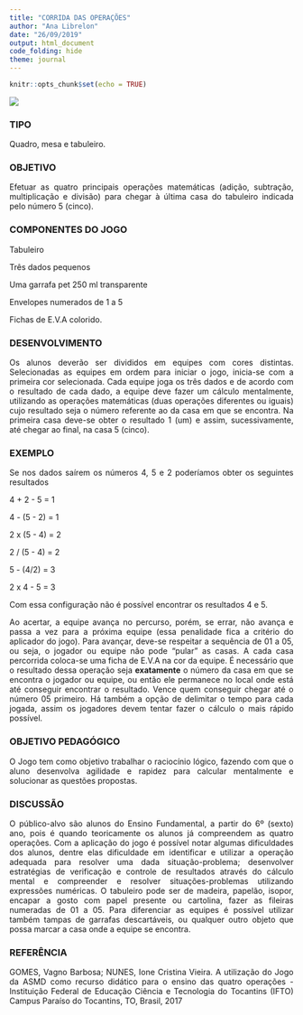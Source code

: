 ```yaml
---
title: "CORRIDA DAS OPERAÇÕES"
author: "Ana Librelon"
date: "26/09/2019"
output: html_document
code_folding: hide
theme: journal
---
```


```r
knitr::opts_chunk$set(echo = TRUE)
```
<div style='text-align:justify;'>

![](A.S.M.D 2.0.png)

### TIPO


Quadro, mesa e tabuleiro.


### OBJETIVO 


Efetuar as quatro principais operações matemáticas (adição,
subtração, multiplicação e divisão) para chegar à última casa do tabuleiro
indicada pelo número 5 (cinco).


### COMPONENTES DO JOGO


Tabuleiro

Três dados pequenos

Uma garrafa pet 250 ml transparente

Envelopes numerados de 1 a 5

Fichas de E.V.A colorido.


### DESENVOLVIMENTO


Os alunos deverão ser divididos em equipes com cores distintas. Selecionadas
as equipes em ordem para iniciar o jogo, inicia-se com a primeira cor
selecionada. Cada equipe joga os três dados e de acordo com o resultado de
cada dado, a equipe deve fazer um cálculo mentalmente, utilizando as
operações matemáticas (duas operações diferentes ou iguais) cujo resultado
seja o número referente ao da casa em que se encontra. Na primeira casa
deve-se obter o resultado 1 (um) e assim, sucessivamente, até chegar ao final,
na casa 5 (cinco).


### EXEMPLO 


Se nos dados saírem os números 4, 5 e 2 poderíamos obter os
seguintes resultados


4 + 2 - 5 = 1

4 - (5 - 2) = 1

2 x (5 - 4) = 2

2 / (5 - 4) = 2

5 - (4/2) = 3

2 x 4 - 5 = 3


Com essa configuração não é possível encontrar os resultados 4 e 5.



Ao acertar, a equipe avança no percurso, porém, se errar, não avança e passa
a vez para a próxima equipe (essa penalidade fica a critério do aplicador do
jogo). Para avançar, deve-se respeitar a sequência de 01 a 05, ou seja, o
jogador ou equipe não pode “pular” as casas. A cada casa percorrida coloca-se
uma ficha de E.V.A na cor da equipe. É necessário que o resultado dessa
operação seja **exatamente** o número da casa em que se encontra o jogador ou
equipe, ou então ele permanece no local onde está até conseguir encontrar o
resultado. Vence quem conseguir chegar até o número 05 primeiro. Há também
a opção de delimitar o tempo para cada jogada, assim os jogadores devem
tentar fazer o cálculo o mais rápido possível.


### OBJETIVO PEDAGÓGICO


O Jogo tem como objetivo trabalhar o raciocínio lógico, fazendo com que o
aluno desenvolva agilidade e rapidez para calcular mentalmente e solucionar
as questões propostas.


### DISCUSSÃO


O público-alvo são alunos do Ensino Fundamental, a partir do 6º (sexto)
ano, pois é quando teoricamente os alunos já compreendem as quatro
operações.
Com a aplicação do jogo é possível notar algumas dificuldades dos
alunos, dentre elas dificuldade em identificar e utilizar a operação
adequada para resolver uma dada situação-problema; desenvolver
estratégias de verificação e controle de resultados através do cálculo
mental e compreender e resolver situações-problemas utilizando
expressões numéricas.
O tabuleiro pode ser de madeira, papelão, isopor, encapar a gosto com
papel presente ou cartolina, fazer as fileiras numeradas de 01 a 05. Para
diferenciar as equipes é possível utilizar também tampas de garrafas
descartáveis, ou qualquer outro objeto que possa marcar a casa onde a
equipe se encontra.


### REFERÊNCIA


GOMES, Vagno Barbosa; NUNES, Ione Cristina Vieira. A utilização do Jogo da
ASMD como recurso didático para o ensino das quatro operações - Instituição
Federal de Educação Ciência e Tecnologia do Tocantins (IFTO) Campus
Paraíso do Tocantins, TO, Brasil, 2017
</div>